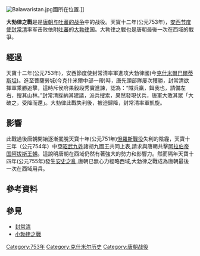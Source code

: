 {{Unreferenced|time=2020-07-23T08:30:17+00:00}}

[[Image:Balawaristan.jpg|thumb]]國所在位置.]]

'''大勃律之戰'''是是[[唐朝与吐蕃的战争|唐朝与吐蕃的战争]]中的战役。天寶十二年(公元753年)，[[安西节度使|安西节度使]][[封常清|封常清]]率军击败依附[[吐蕃|吐蕃]]的[[大勃律|大勃律]]国。大勃律之戰也是唐朝最後一次在西域的戰爭。

== 經過 ==
天寶十二年(公元753年)，安西節度使封常清率軍進攻大勃律國(今[[克什米爾|克什米爾]][[巴爾蒂斯坦|巴爾蒂斯坦]])。進至菩薩勞城(今克什米爾中部一帶)時，唐先頭部隊屢次獲勝，封常清欲揮軍乘勝追擊，這時斥侯府果毅段秀實進諫，認為：“賊兵羸，餌我也，請備左右，搜其山林。”封常清採納其建議，派兵搜索，果然發現伏兵，唐軍大敗其眾「大破之，受降而還」。大勃律此戰失利後，被迫歸降，封常清率軍凱旋。 

== 影響 ==
此戰過後唐朝開始逐漸擺脫天寶十年(公元751年)[[怛羅斯戰役|怛羅斯戰役]]失利的陰霾，天寶十三年（公元754年）中亞[[昭武九姓|昭武九姓]]諸胡九國王共同上表,請求與唐朝共擊[[阿拉伯帝国|阿拉伯帝国]][[阿拔斯王朝|阿拔斯王朝]]。這說明唐朝在西域仍然有著強大的勢力和影響力。然而隔年天寶十四年(公元755年)發生[[安史之亂|安史之亂]],唐朝已無心力經略西域,大勃律之戰成為唐朝最後一次在西域用兵。



== 參考資料 ==



== 參見 ==
* [[封常清|封常清]]
*[[唐击小勃律之战|小勃律之戰]]


[[Category:753年|Category:753年]]
[[Category:克什米尔历史|Category:克什米尔历史]]
[[Category:唐朝战役|Category:唐朝战役]]